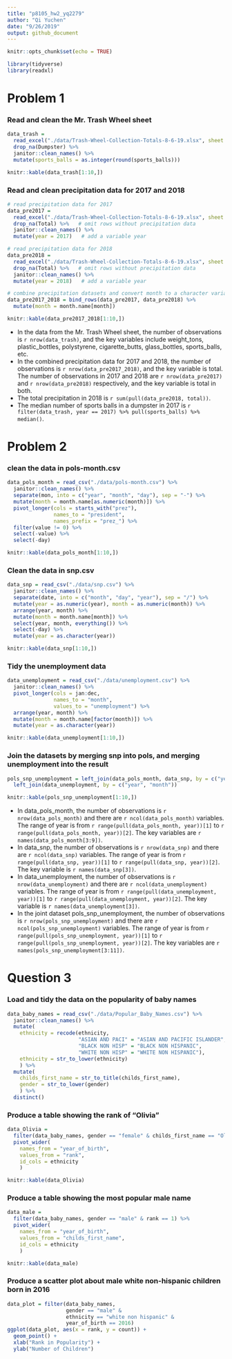 ```yaml
---
title: "p8105_hw2_yq2279"
author: "Qi Yuchen"
date: "9/26/2019"
output: github_document
---
```


```r
knitr::opts_chunk$set(echo = TRUE)

library(tidyverse)
library(readxl)
```

# Problem 1

### Read and clean the Mr. Trash Wheel sheet

```r
data_trash = 
  read_excel("./data/Trash-Wheel-Collection-Totals-8-6-19.xlsx", sheet = 1, range = "A2:N406") %>% 
  drop_na(Dumpster) %>% 
  janitor::clean_names() %>% 
  mutate(sports_balls = as.integer(round(sports_balls)))

knitr::kable(data_trash[1:10,])
```

### Read and clean precipitation data for 2017 and 2018

```r
# read precipitation data for 2017
data_pre2017 = 
  read_excel("./data/Trash-Wheel-Collection-Totals-8-6-19.xlsx", sheet = "2017 Precipitation", range = "A2:B14") %>% 
  drop_na(Total) %>%   # omit rows without precipitation data
  janitor::clean_names() %>% 
  mutate(year = 2017)   # add a variable year

# read precipitation data for 2018
data_pre2018 = 
  read_excel("./data/Trash-Wheel-Collection-Totals-8-6-19.xlsx", sheet = "2018 Precipitation", range = "A2:B14") %>% 
  drop_na(Total) %>%   # omit rows without precipitation data
  janitor::clean_names() %>% 
  mutate(year = 2018)   # add a variable year

# combine precipitation datasets and convert month to a character variable
data_pre2017_2018 = bind_rows(data_pre2017, data_pre2018) %>% 
  mutate(month = month.name[month])

knitr::kable(data_pre2017_2018[1:10,])
```

* In the data from the Mr. Trash Wheel sheet, the number of observations is `r nrow(data_trash)`, and the key variables include weight_tons, plastic_bottles, polystyrene, cigarette_butts, glass_bottles, sports_balls, etc. 
* In the combined precipitation data for 2017 and 2018, the number of observations is `r nrow(data_pre2017_2018)`, and the key variable is total. The number of observations in 2017 and 2018 are `r nrow(data_pre2017)` and `r nrow(data_pre2018)` respectively, and the key variable is total in both. 
* The total precipitation in 2018 is `r sum(pull(data_pre2018, total))`.
* The median number of sports balls in a dumpster in 2017 is `r filter(data_trash, year == 2017) %>% pull(sports_balls) %>% median()`.


# Problem 2

### clean the data in pols-month.csv

```r
data_pols_month = read_csv("./data/pols-month.csv") %>%
  janitor::clean_names() %>%
  separate(mon, into = c("year", "month", "day"), sep = "-") %>% 
  mutate(month = month.name[as.numeric(month)]) %>% 
  pivot_longer(cols = starts_with("prez"),
               names_to = "president",
               names_prefix = "prez_") %>%
  filter(value != 0) %>% 
  select(-value) %>% 
  select(-day)

knitr::kable(data_pols_month[1:10,])
```

### Clean the data in snp.csv

```r
data_snp = read_csv("./data/snp.csv") %>%
  janitor::clean_names() %>%
  separate(date, into = c("month", "day", "year"), sep = "/") %>%
  mutate(year = as.numeric(year), month = as.numeric(month)) %>% 
  arrange(year, month) %>%
  mutate(month = month.name[month]) %>%
  select(year, month, everything()) %>% 
  select(-day) %>% 
  mutate(year = as.character(year))

knitr::kable(data_snp[1:10,])
```

### Tidy the unemployment data 
```r
data_unemployment = read_csv("./data/unemployment.csv") %>%
  janitor::clean_names() %>%
  pivot_longer(cols = jan:dec,
               names_to = "month",
               values_to = "unemployment") %>%
  arrange(year, month) %>%
  mutate(month = month.name[factor(month)]) %>% 
  mutate(year = as.character(year))

knitr::kable(data_unemployment[1:10,])
```

### Join the datasets by merging snp into pols, and merging unemployment into the result
```r
pols_snp_unemployment = left_join(data_pols_month, data_snp, by = c("year", "month")) %>% 
  left_join(data_unemployment, by = c("year", "month"))

knitr::kable(pols_snp_unemployment[1:10,])
```

* In data_pols_month, the number of observations is `r nrow(data_pols_month)` and there are `r ncol(data_pols_month)` variables. The range of year is from `r range(pull(data_pols_month, year))[1]` to `r range(pull(data_pols_month, year))[2]`. The key variables are `r names(data_pols_month[3:9])`.
* In data_snp, the number of observations is `r nrow(data_snp)` and there are `r ncol(data_snp)` variables. The range of year is from `r range(pull(data_snp, year))[1]` to `r range(pull(data_snp, year))[2]`. The key variable is `r names(data_snp[3])`.
* In data_unemployment, the number of observations is `r nrow(data_unemployment)` and there are `r ncol(data_unemployment)` variables. The range of year is from `r range(pull(data_unemployment, year))[1]` to `r range(pull(data_unemployment, year))[2]`. The key variable is `r names(data_unemployment[3])`.
* In the joint dataset pols_snp_unemployment, the number of observations is `r nrow(pols_snp_unemployment)` and there are `r ncol(pols_snp_unemployment)` variables. The range of year is from `r range(pull(pols_snp_unemployment, year))[1]` to `r range(pull(pols_snp_unemployment, year))[2]`. The key variables are `r names(pols_snp_unemployment[3:11])`.


# Question 3

### Load and tidy the data on the popularity of baby names
```r
data_baby_names = read_csv("./data/Popular_Baby_Names.csv") %>% 
  janitor::clean_names() %>%
  mutate(
    ethnicity = recode(ethnicity, 
                       "ASIAN AND PACI" = "ASIAN AND PACIFIC ISLANDER",
                       "BLACK NON HISP" = "BLACK NON HISPANIC",
                       "WHITE NON HISP" = "WHITE NON HISPANIC"),
    ethnicity = str_to_lower(ethnicity)
    ) %>% 
  mutate(
    childs_first_name = str_to_title(childs_first_name),
    gender = str_to_lower(gender)
    ) %>% 
  distinct()
```

### Produce a table showing the rank of “Olivia”
```r
data_Olivia = 
  filter(data_baby_names, gender == "female" & childs_first_name == "Olivia") %>% 
  pivot_wider(
    names_from = "year_of_birth",
    values_from = "rank",
    id_cols = ethnicity
    )

knitr::kable(data_Olivia)
```

### Produce a table showing the most popular male name
```r
data_male = 
  filter(data_baby_names, gender == "male" & rank == 1) %>%
  pivot_wider(
    names_from = "year_of_birth",
    values_from = "childs_first_name",
    id_cols = ethnicity
    )

knitr::kable(data_male)
```

### Produce a scatter plot about male white non-hispanic children born in 2016
```r
data_plot = filter(data_baby_names, 
                   gender == "male" & 
                   ethnicity == "white non hispanic" & 
                   year_of_birth == 2016)
ggplot(data_plot, aes(x = rank, y = count)) +
  geom_point() +
  xlab("Rank in Popularity") +
  ylab("Number of Children") 
```

